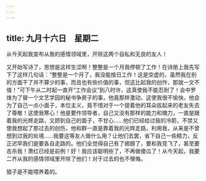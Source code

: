 ```yaml
---
---
---
```

title: 九月十六日　星期二
---




从今天起我宣布从我的感情领域里，开除这两个自私和无良的友人！

又开始写诗了，思想是这样生涩啊！整整是一个月我停顿了工作！在诗册上我先写下了这样几句话：“整整是一个月了，我没能按日工作！这是空虚的，虽然我在别的方面干了并不算少的事，而且也有些价值的事，但这比起我的创作，那就一文不值！”可下午从二时起一直开“工作会议”到八时许，这真使我不能忍耐了！会中罗烽为了替一个文艺学园的秘书争房子的事，他竟那样激动，这使我很不愉快。他会为了自己一点小面子，本位主义，竟不惜对于一个提着他的耳朵拔起来的老友失去了尊敬！这使我寒心！他是要作领导者，自己又没有那样的能力和魄力，一直是跟着我的光辉走路，又顾到自己的面子，不甘心……他们已经给过我的冷箭，不禁又使我想起了那过去的创伤，他和群一直是靠着我的光辉走路，利用我，从来是不曾想到过我的处境……我要这等友人做什么用？让他们去罢，省下自己一些精力，反正迟早我们是要各自走路的。他们全觉得自己有了翅膀了，要和我竞飞了，甚至要击杀我！萧红已经是前例！好！我应该聪明些了，不再做傻瓜了！从今天起，我要二齐从我的感情领域里开除了他们！对于过去的也不懊悔。

狼子是不能喂养着的。